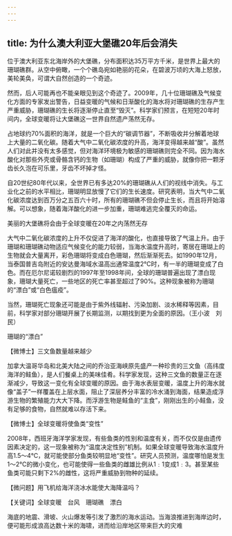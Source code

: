 ```yaml
---
---
---
```

title: 为什么澳大利亚大堡礁20年后会消失
---




位于澳大利亚东北海岸外的大堡礁，分布面积达35万平方千米，是世界上最大的珊瑚礁群。从空中俯瞰，一个个礁岛宛如艳丽的花朵，在碧波万顷的大海上怒放，美轮美奂，可谓大自然创造的一个奇迹。

然而，后人可能再也不能亲眼见到这个奇迹了。2009年，几十位珊瑚礁及气候变化方面的专家发出警告，日益变暖的气候和日渐酸化的海水将对珊瑚礁的生存产生严重威胁，珊瑚礁的生长将逐渐停止直至“毁灭”。科学家们预言，在短短20年时间内，全球变暖将让大堡礁这一世界自然遗产荡然无存。

占地球约70%面积的海洋，就是一个巨大的“碳调节器”，不断吸收并分解着地球上大量的二氧化碳。随着大气中二氧化碳浓度的升高，海洋变得越来越“酸”。虽然人们对此并没有太多感觉，但对海洋环境极为敏感的珊瑚礁则完全不同。因为海水酸化对那些外壳或骨骼含钙的生物（如珊瑚）构成了严重的威胁，就像你把一颗牙齿长久泡在可乐里，牙齿不坏掉才怪。

自20世纪80年代以来，全世界已有多达20%的珊瑚礁从人们的视线中消失。与工业化之前的水平相比，珊瑚明显放慢了它们的生长速度。研究表明，当大气中二氧化碳浓度达到百万分之五百六十时，所有的珊瑚礁不但会停止生长，而且将开始溶解。可以想象，随着海洋酸化的进一步加重，珊瑚难逃完全覆灭的命运。

美丽的大堡礁将会由于全球变暖在20年之内荡然无存



大气中二氧化碳浓度的上升不仅促进了海洋的酸化，也直接导致了气温上升。由于珊瑚和珊瑚礁动物适应气候变化的能力较弱，当海水温度升高时，寄居在珊瑚上的生物就会大量离开，彩色珊瑚将变成白色珊瑚，然后渐渐死去。如1990年12月，当泰国普吉岛附近的安达曼海域水温高出通常温度2℃时，有一半的珊瑚变成了白色。而在厄尔尼诺较剧烈的1997年至1998年间，全球的珊瑚普遍出现了漂白现象，珊瑚大量死亡，一些地区的死亡率甚至超过了90%。这种现象被称为珊瑚的“漂白”或“白色瘟疫”。

当然，珊瑚死亡现象还可能是由于紫外线辐射、污染加剧、淡水稀释等因素，目前，科学家对部分珊瑚开展了长期监测，以期找到更为全面的原因。（王小波　刘民）

珊瑚的“漂白”





【微博士】三文鱼数量越来越少



加拿大温哥华岛和北美大陆之间的乔治亚海峡原先盛产一种珍贵的三文鱼（高纬度海洋的鲑鱼），是人们餐桌上的美味佳肴。科学家发现，这种三文鱼的数量正在逐渐减少，导致这一变化有全球变暖的原因。由于海水表层变暖，温度上升的海水就像“盖子”一样覆盖在上层水面，阻止了深层养分丰富的冷水涌到海面，结果造成浮游生物的繁殖能力大大下降。而浮游生物是鲑鱼的“主食”，刚刚出生的小鲑鱼，没有足够的食物，自然就难以存活下来。

【微博士】全球变暖将使鱼类“变性”

2008年，西班牙海洋学家发现，有些鱼类的性别和温度有关，而不仅仅是由遗传因素决定的，这一现象被称为“温度决定性别”机制。如果全球变暖导致海水温度升高1.5～4℃，就可能使部分鱼类较明显地“变性”。研究人员预测，温度哪怕是发生1～2℃的微小变化，也可能使得一些鱼类的雌雄比例从1﹕1变成1﹕3。甚至某些鱼类可能只剩下2%的雌性，这将严重威胁到物种的延续。

【微问题】用飞机给海洋浇冰水能使大海降温吗？

【关键词】全球变暖　台风　珊瑚礁　漂白

海底的地震、滑坡、火山爆发等引发了激烈的海水运动。当海浪推进到海岸边时，便可能形成浪高达数十米的海啸，进而给沿岸地区带来巨大的灾难